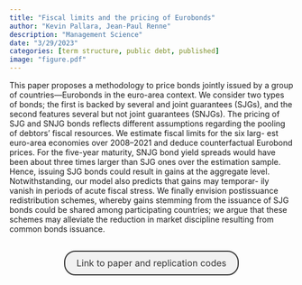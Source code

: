 ```yaml
---
title: "Fiscal limits and the pricing of Eurobonds"
author: "Kevin Pallara, Jean-Paul Renne"
description: "Management Science"
date: "3/29/2023"
categories: [term structure, public debt, published]
image: "figure.pdf"
---
```


<!-- description: "Affine Term Structure Model that provides non-negative yields and is able to accommodate a short-term rate that stays at the zero lower bound (ZLB) for extended periods of time." -->

<!-- subtitle: -->

<!-- image: "figure.jpeg" -->

This paper proposes a methodology to price bonds jointly issued by a group of countries—Eurobonds in the euro-area context. We consider two types of bonds; the first is backed by several and joint guarantees (SJGs), and the second features several but not joint guarantees (SNJGs). The pricing of SJG and SNJG bonds reflects different assumptions regarding the pooling of debtors’ fiscal resources. We estimate fiscal limits for the six larg- est euro-area economies over 2008–2021 and deduce counterfactual Eurobond prices. For the five-year maturity, SNJG bond yield spreads would have been about three times larger than SJG ones over the estimation sample. Hence, issuing SJG bonds could result in gains at the aggregate level. Notwithstanding, our model also predicts that gains may temporar- ily vanish in periods of acute fiscal stress. We finally envision postissuance redistribution schemes, whereby gains stemming from the issuance of SJG bonds could be shared among participating countries; we argue that these schemes may alleviate the reduction in market discipline resulting from common bonds issuance.




```{=html}
<div  style="margin: 30px; text-align: center;">
<a class="btn btn-primary" href="https://doi.org/10.1287/mnsc.2023.4740" role="button" target="_blank" style="            display: inline-block;
            padding: 10px 20px;
            border: 2px solid #333;
            border-radius: 20px;
            background-color: #f1f1f1;
            text-decoration: none;
            color: #333;
            margin: 0 10px;
            font-size: 16px;">Link to paper and replication codes</a>
</div>
```



<!-- In order to have bibtex in place of R code, add in front matter: -->
<!-- format: -->
<!--   html: -->
<!--     code-fold: true -->
<!--     code-summary: "Bibtex" -->

<!-- ```{r essai, eval=FALSE} -->
<!-- article = { -->
<!--   author = {JPR}, -->
<!--   year=2010 -->
<!-- } -->
<!-- ``` -->
